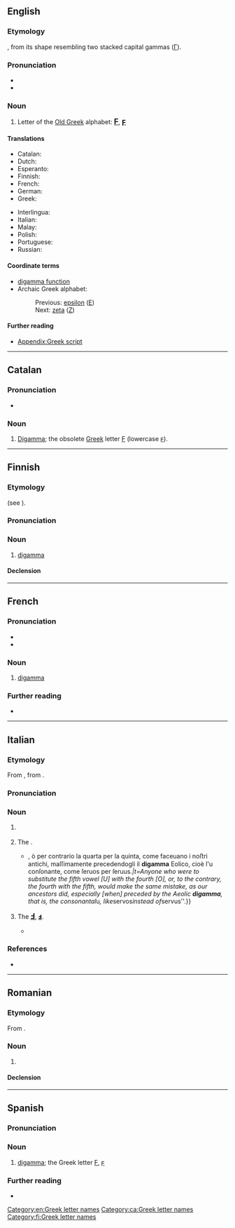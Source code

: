 {{also|Digamma}}
==English==
{{wikipedia}}

===Etymology===
{{prefix|en|di|gamma}}, from its shape resembling two stacked capital gammas ([[Γ]]).

===Pronunciation===
* {{IPA|en|/daɪˈɡæmə/}}
* {{rhymes|en|æmə|s=3}}

===Noun===
{{en-noun}}

# Letter of the [[w:Old Greek|Old Greek]] alphabet: <big><b>[[Ϝ]]</b></big>, <big><b>[[ϝ]]</b></big>

====Translations====
{{trans-top|letter of the Old Greek alphabet}}
* Catalan: {{t|ca|digamma|f}}
* Dutch: {{t|nl|digamma|m|f}}
* Esperanto: {{t+|eo|digamo}}
* Finnish: {{t+|fi|digamma}}
* French: {{t+|fr|digamma|m}}
* German: {{t+|de|Digamma|n}}
* Greek: {{t+|el|δίγαμμα|n}}
{{trans-mid}}
* Interlingua: {{t|ia|digamma}}
* Italian: {{t|it|digamma}}
* Malay: {{t|ms|digama}}
* Polish: {{t+|pl|digamma}}
* Portuguese: {{t|pt|digama|m}}
* Russian: {{t+|ru|дига́мма|f}}
{{trans-bottom}}

====Coordinate terms====
* [[digamma function]]
* Archaic Greek alphabet:
*: Previous: [[epsilon]] ([[Ε]])
*: Next: [[zeta]] ([[Ζ]])

====Further reading====
* [[Appendix:Greek script]]

[[Category:en:Greek letter names]]

----

==Catalan==

===Pronunciation===
* {{ca-IPA}}

===Noun===
{{ca-noun|f}}

# [[digamma#English|Digamma]]; the obsolete [[Appendix:Greek script|Greek]] letter [[Ϝ]] (lowercase [[ϝ]]).

[[Category:ca:Greek letter names]]

----

==Finnish==
{{wikipedia|lang=fi}}

===Etymology===
{{internationalism|fi}} (see {{cog|en|digamma}}).

===Pronunciation===
{{fi-pronunciation}}

===Noun===
{{fi-noun}}

# [[#English|digamma]]

====Declension====
{{fi-decl-kala|digamm|||a}}

[[Category:fi:Greek letter names]]

----

==French==

===Pronunciation===
* {{fr-IPA}}
* {{audio|fr|LL-Q150 (fra)-WikiLucas00-digamma.wav|Audio}}

===Noun===
{{fr-noun|m|#}}

# [[#English|digamma]] {{gloss|Greek letter}}

===Further reading===
* {{R:TLFi}}

{{C|fr|Greek letter names}}

----

==Italian==

===Etymology===
From {{bor|it|la|digamma}}, from {{der|it|grc|δίγαμμα|lit=double [[gamma]]}}.

===Pronunciation===
{{it-pr|digàmma}}

===Noun===
{{it-noun|m|#}}
{{wikipedia|lang=it}}
# {{l|en|digamma}} {{gl|Old Greek letter <big>'''[[Ϝ]]'''</big>, <big>'''[[ϝ]]'''</big>}}
# {{lb|it|archaic|phonetics}} The {{l|en|semivowel}} {{IPAchar|/u̯/}}.
#* {{quote-book|it|year=1596|author=Giovanni Battista Vangelista|title=Discorsi grammaticali|url=https://books.google.it/books?id=rbGkK09KcwEC&newbks=1&newbks_redir=0&hl=it&pg=PA1#v=onepage&q&f=false|chapter=Della diffinitione, & diuiſione del barbariſmo, & del ſoleciſmo, & della deriuatione de i loro nomi|chapterurl=https://books.google.it/books?id=rbGkK09KcwEC&newbks=1&newbks_redir=0&hl=it&pg=PA103-IA1#v=onepage&q&f=false|page=106|pageurl=https://books.google.it/books?id=rbGkK09KcwEC&newbks=1&newbks_redir=0&hl=it&pg=PA106#v=onepage&q&f=false|text=''nel medeſimo errore caderebbe, chi poneſſe, ò la quinta vocale per la quarta {{...}}, ò per contrario la quarta per la quinta, come faceuano i noﬅri antichi, maſſimamente precedendogli il '''digamma''' Eolico, cioè l'u conſonante, come ſeruos per ſeruus''.|t=Anyone who were to substitute the fifth vowel [U] with the fourth [O], or, to the contrary, the fourth with the fifth, would make the same mistake, as our ancestors did, especially [when] preceded by the Aeolic '''digamma''', that is, the consonantal ''u'', like ''servos'' instead of ''servus''.}}
# {{lb|it|archaic|phonetics}} The {{w|Claudian letters|Claudian letter}} <big>'''[[Ⅎ]]'''</big>, <big>'''[[ⅎ]]'''</big>.
#* {{quote-book|it|year=1625|author=Antonio Agostini|authorlink=Antonio Agustín y Albanell|title=Dialoghi di D. Antonio Agostini Intorno alle Medaglie, Inſcrittioni, & altre Antichità|url=https://books.google.it/books?id=h8qKov0pqd0C&newbks=1&newbks_redir=0&hl=it&pg=PP3#v=onepage&q&f=false|chapter=Secondo dialogo - Annona|page=70|pageurl=https://books.google.it/books?id=h8qKov0pqd0C&newbks=1&newbks_redir=0&hl=it&pg=PA70#v=onepage&q&f=false|text=A. Scriue Suetonio che l’Imperadore Tiberio Claudio aggiunſe certe lettere che mancauano alla pronuntia latina, ſi caua ciò dalle inſcrittioni dell’iﬅeſſo tempo, che vna d’eſſe in luogo della V, conſonante hà queﬅo vncino Ⅎ, ſi che ſcriuendo ''locauit'' metteuano LOCAℲIT.</br>B. Perchè ſi dice egli '''digamma'''?</br>A. Perchè la ſua figura è fatta di due gamme, che ſono la terza lettera de’ Greci, che ſi fa di queﬅa maniera Γ.|t=- Suetonius writes that emperor Tiberius Claudius added some letters that the pronunciation of Latin lacked. It can be surmised by the inscriptions of that time that one of them, instead of the consonantal V, is this hooked Ⅎ, such that ''locavit'' is written LOCAℲIT.</br>- Why is it called '''digamma'''?</br>- Because it looks like two gammas, which are the third letter of the Greeks, which is written like this: Γ.}}

===References===
* {{R:it:Trec}}

{{C|it|Greek letter names}}

----

==Romanian==

===Etymology===
From {{bor|ro|fr|digamma}}.

===Noun===
{{ro-noun|f|-}}

# {{l|en|digamma}}

====Declension====
{{ro-noun-f|pl=-|def=digammaua|n=sg}}

----

==Spanish==

===Pronunciation===
{{es-IPA}}

===Noun===
{{es-noun|f}}

# [[#English|digamma]]; the Greek letter [[Ϝ]], [[ϝ]]

===Further reading===
* {{R:es:DRAE}}

{{C|es|Greek letter names}}